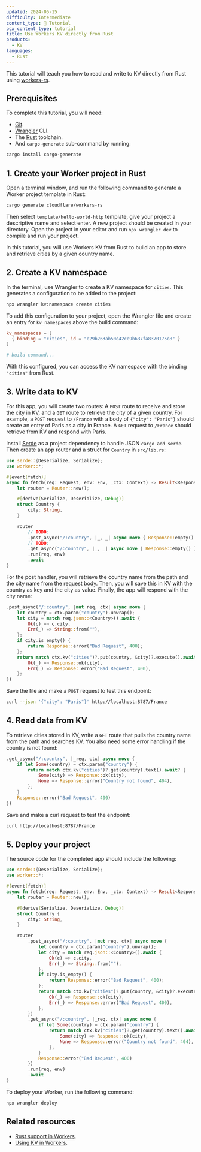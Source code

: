 ```yaml
---
updated: 2024-05-15
difficulty: Intermediate
content_type: 📝 Tutorial
pcx_content_type: tutorial
title: Use Workers KV directly from Rust
products:
  - KV
languages:
  - Rust
---
```



This tutorial will teach you how to read and write to KV directly from Rust
using [workers-rs](https://github.com/cloudflare/workers-rs).

<Render file="tutorials-before-you-start" />

## Prerequisites

To complete this tutorial, you will need:

- [Git](https://git-scm.com/book/en/v2/Getting-Started-Installing-Git).
- [Wrangler](/workers/wrangler/) CLI.
- The [Rust](https://www.rust-lang.org/tools/install) toolchain.
- And `cargo-generate` sub-command by running:

```sh
cargo install cargo-generate
```

## 1. Create your Worker project in Rust

Open a terminal window, and run the following command to generate a Worker project template in Rust:

```sh
cargo generate cloudflare/workers-rs
```

Then select `template/hello-world-http` template, give your project a descriptive name and select enter. A new project should be created in your directory. Open the project in your editor and run `npx wrangler dev` to compile and run your project.

In this tutorial, you will use Workers KV from Rust to build an app to store and retrieve cities by a given country name.

## 2. Create a KV namespace

In the terminal, use Wrangler to create a KV namespace for `cities`. This generates a configuration to be added to the project:

```sh
npx wrangler kv:namespace create cities
```

To add this configuration to your project, open the Wrangler file and create an entry for `kv_namespaces` above the build command:

<WranglerConfig>

```toml
kv_namespaces = [
  { binding = "cities", id = "e29b263ab50e42ce9b637fa8370175e8" }
]

# build command...
```

</WranglerConfig>

With this configured, you can access the KV namespace with the binding `"cities"` from Rust.

## 3. Write data to KV

For this app, you will create two routes: A `POST` route to receive and store the city in KV, and a `GET` route to retrieve the city of a given country. For example, a `POST` request to `/France` with a body of `{"city": "Paris"}` should create an entry of Paris as a city in France. A `GET` request to `/France` should retrieve from KV and respond with Paris.

Install [Serde](https://serde.rs/) as a project dependency to handle JSON `cargo add serde`. Then create an app router and a struct for `Country` in `src/lib.rs`:

```rust null {1,6,8,9,10,11,15,17}
use serde::{Deserialize, Serialize};
use worker::*;

#[event(fetch)]
async fn fetch(req: Request, env: Env, _ctx: Context) -> Result<Response> {
    let router = Router::new();

    #[derive(Serialize, Deserialize, Debug)]
    struct Country {
        city: String,
    }

    router
        // TODO:
        .post_async("/:country", |_, _| async move { Response::empty() })
        // TODO:
        .get_async("/:country", |_, _| async move { Response::empty() })
        .run(req, env)
        .await
}

```

For the post handler, you will retrieve the country name from the path and the city name from the request body. Then, you will save this in KV with the country as key and the city as value. Finally, the app will respond with the city name:

```rust
.post_async("/:country", |mut req, ctx| async move {
    let country = ctx.param("country").unwrap();
    let city = match req.json::<Country>().await {
        Ok(c) => c.city,
        Err(_) => String::from(""),
    };
    if city.is_empty() {
        return Response::error("Bad Request", 400);
    };
    return match ctx.kv("cities")?.put(country, &city)?.execute().await {
        Ok(_) => Response::ok(city),
        Err(_) => Response::error("Bad Request", 400),
    };
})
```

Save the file and make a `POST` request to test this endpoint:

```sh
curl --json '{"city": "Paris"}' http://localhost:8787/France
```

## 4. Read data from KV

To retrieve cities stored in KV, write a `GET` route that pulls the country name from the path and searches KV. You also need some error handling if the country is not found:

```rust
.get_async("/:country", |_req, ctx| async move {
    if let Some(country) = ctx.param("country") {
        return match ctx.kv("cities")?.get(country).text().await? {
            Some(city) => Response::ok(city),
            None => Response::error("Country not found", 404),
        };
    }
    Response::error("Bad Request", 400)
})
```

Save and make a curl request to test the endpoint:

```sh
curl http://localhost:8787/France
```

## 5. Deploy your project

The source code for the completed app should include the following:

```rust
use serde::{Deserialize, Serialize};
use worker::*;

#[event(fetch)]
async fn fetch(req: Request, env: Env, _ctx: Context) -> Result<Response> {
    let router = Router::new();

    #[derive(Serialize, Deserialize, Debug)]
    struct Country {
        city: String,
    }

    router
        .post_async("/:country", |mut req, ctx| async move {
            let country = ctx.param("country").unwrap();
            let city = match req.json::<Country>().await {
                Ok(c) => c.city,
                Err(_) => String::from(""),
            };
            if city.is_empty() {
                return Response::error("Bad Request", 400);
            };
            return match ctx.kv("cities")?.put(country, &city)?.execute().await {
                Ok(_) => Response::ok(city),
                Err(_) => Response::error("Bad Request", 400),
            };
        })
        .get_async("/:country", |_req, ctx| async move {
            if let Some(country) = ctx.param("country") {
                return match ctx.kv("cities")?.get(country).text().await? {
                    Some(city) => Response::ok(city),
                    None => Response::error("Country not found", 404),
                };
            }
            Response::error("Bad Request", 400)
        })
        .run(req, env)
        .await
}
```

To deploy your Worker, run the following command:

```sh
npx wrangler deploy
```

## Related resources

- [Rust support in Workers](/workers/languages/rust/).
- [Using KV in Workers](/kv/get-started/).

